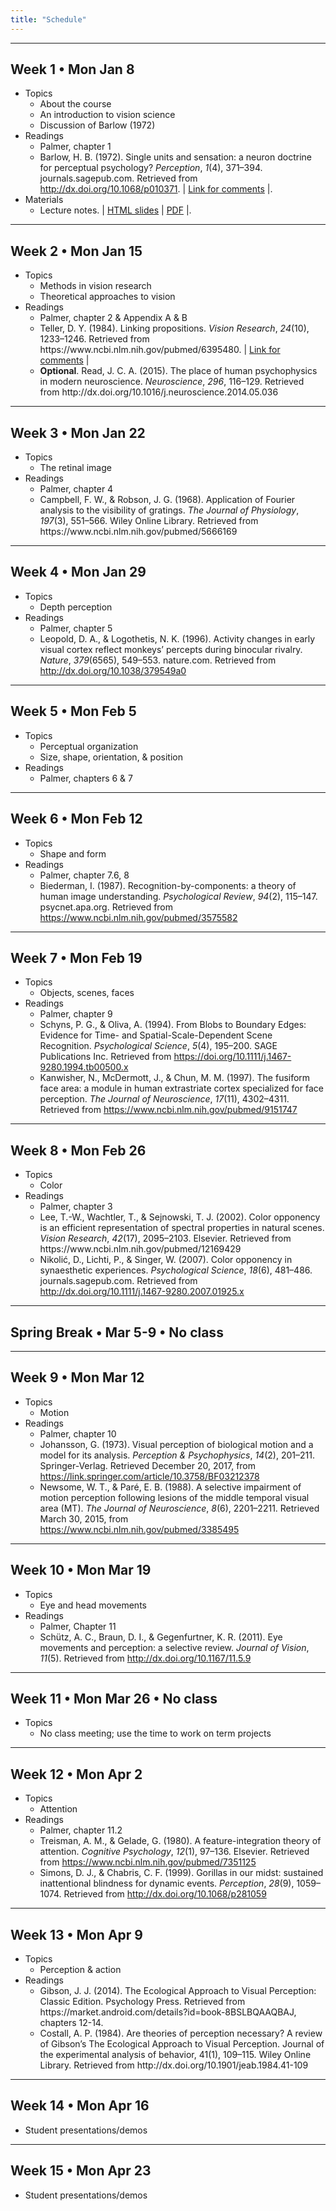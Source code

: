 ```yaml
---
title: "Schedule"
---
```


---

## Week 1 • Mon Jan 8

- Topics
    - About the course
    - An introduction to vision science
    - Discussion of Barlow (1972)
- Readings
    - Palmer, chapter 1
    - Barlow, H. B. (1972). Single units and sensation: a neuron doctrine for perceptual psychology? *Perception*, *1*(4), 371–394. journals.sagepub.com. Retrieved from <http://dx.doi.org/10.1068/p010371>. | [Link for comments](https://psu.box.com/s/4evn1w1xmy5cjw5uwwlpjp3aip6z3ld1) |.
- Materials
    - Lecture notes. | [HTML slides](slides/2018-01-08-course-intro.html) | [PDF](slides/2018-01-08-course-intro.pdf) |. 

---

## Week 2 • Mon Jan 15

- Topics
    - Methods in vision research
    - Theoretical approaches to vision
- Readings
    - Palmer, chapter 2 & Appendix A & B
    - Teller, D. Y. (1984). Linking propositions. *Vision Research*, *24*(10), 1233–1246. Retrieved from https://www.ncbi.nlm.nih.gov/pubmed/6395480. | [Link for comments](https://psu.box.com/s/eonkjify5miskznvi4gy9ar7vivqorpl) |
    - **Optional**. Read, J. C. A. (2015). The place of human psychophysics in modern neuroscience. *Neuroscience*, *296*, 116–129. Retrieved from http://dx.doi.org/10.1016/j.neuroscience.2014.05.036

---

## Week 3 • Mon Jan 22

- Topics
    - The retinal image
- Readings
    - Palmer, chapter 4
    - Campbell, F. W., & Robson, J. G. (1968). Application of Fourier analysis to the visibility of gratings. *The Journal of Physiology*, *197*(3), 551–566. Wiley Online Library. Retrieved from https://www.ncbi.nlm.nih.gov/pubmed/5666169

---

## Week 4 • Mon Jan 29

- Topics
    - Depth perception
- Readings
    - Palmer, chapter 5
    - Leopold, D. A., & Logothetis, N. K. (1996). Activity changes in early visual cortex reflect monkeys’ percepts during binocular rivalry. *Nature*, *379*(6565), 549–553. nature.com. Retrieved from <http://dx.doi.org/10.1038/379549a0>

---

## Week 5 • Mon Feb 5

- Topics
    - Perceptual organization
    - Size, shape, orientation, & position
- Readings
    - Palmer, chapters 6 & 7

---

## Week 6 • Mon Feb 12

- Topics
    - Shape and form
- Readings
    - Palmer, chapter 7.6, 8
    - Biederman, I. (1987). Recognition-by-components: a theory of human image understanding. *Psychological Review*, *94*(2), 115–147. psycnet.apa.org. Retrieved from <https://www.ncbi.nlm.nih.gov/pubmed/3575582>

---

## Week 7 • Mon Feb 19

- Topics
    - Objects, scenes, faces
- Readings
    - Palmer, chapter 9
    - Schyns, P. G., & Oliva, A. (1994). From Blobs to Boundary Edges: Evidence for Time- and Spatial-Scale-Dependent Scene Recognition. *Psychological Science*, *5*(4), 195–200. SAGE Publications Inc. Retrieved from <https://doi.org/10.1111/j.1467-9280.1994.tb00500.x>
    - Kanwisher, N., McDermott, J., & Chun, M. M. (1997). The fusiform face area: a module in human extrastriate cortex specialized for face perception. *The Journal of Neuroscience*, *17*(11), 4302–4311. Retrieved from <https://www.ncbi.nlm.nih.gov/pubmed/9151747>

---

## Week 8 • Mon Feb 26

- Topics
    - Color
- Readings
    - Palmer, chapter 3
    - Lee, T.-W., Wachtler, T., & Sejnowski, T. J. (2002). Color opponency is an efficient representation of spectral properties in natural scenes. *Vision Research*, *42*(17), 2095–2103. Elsevier. Retrieved from https://www.ncbi.nlm.nih.gov/pubmed/12169429
    - Nikolić, D., Lichti, P., & Singer, W. (2007). Color opponency in synaesthetic experiences. *Psychological Science*, *18*(6), 481–486. journals.sagepub.com. Retrieved from <http://dx.doi.org/10.1111/j.1467-9280.2007.01925.x>
    
---

## Spring Break • Mar 5-9 • No class

---

## Week 9 • Mon Mar 12

- Topics
    - Motion
- Readings
    - Palmer, chapter 10
    - Johansson, G. (1973). Visual perception of biological motion and a model for its analysis. *Perception & Psychophysics*, *14*(2), 201–211. Springer-Verlag. Retrieved December 20, 2017, from <https://link.springer.com/article/10.3758/BF03212378>
    - Newsome, W. T., & Paré, E. B. (1988). A selective impairment of motion perception following lesions of the middle temporal visual area (MT). *The Journal of Neuroscience*, *8*(6), 2201–2211. Retrieved March 30, 2015, from <https://www.ncbi.nlm.nih.gov/pubmed/3385495>
    
---

## Week 10 • Mon Mar 19

- Topics
    - Eye and head movements
- Readings
    - Palmer, Chapter 11
    - Schütz, A. C., Braun, D. I., & Gegenfurtner, K. R. (2011). Eye movements and perception: a selective review. *Journal of Vision*, *11*(5). Retrieved from <http://dx.doi.org/10.1167/11.5.9>

---

## Week 11 • Mon Mar 26 • No class

- Topics
    - No class meeting; use the time to work on term projects

---

## Week 12 • Mon Apr 2

- Topics
    - Attention
- Readings
    - Palmer, chapter 11.2
    - Treisman, A. M., & Gelade, G. (1980). A feature-integration theory of attention. *Cognitive Psychology*, *12*(1), 97–136. Elsevier. Retrieved from <https://www.ncbi.nlm.nih.gov/pubmed/7351125>
    - Simons, D. J., & Chabris, C. F. (1999). Gorillas in our midst: sustained inattentional blindness for dynamic events. *Perception*, *28*(9), 1059–1074. Retrieved from <http://dx.doi.org/10.1068/p281059>
    
---

## Week 13 • Mon Apr 9

- Topics
    - Perception & action
- Readings
    - Gibson, J. J. (2014). The Ecological Approach to Visual Perception: Classic Edition. Psychology Press. Retrieved from https://market.android.com/details?id=book-8BSLBQAAQBAJ, chapters 12-14.
    - Costall, A. P. (1984). Are theories of perception necessary? A review of Gibson’s The Ecological Approach to Visual Perception. Journal of the experimental analysis of behavior, 41(1), 109–115. Wiley Online Library. Retrieved from http://dx.doi.org/10.1901/jeab.1984.41-109

---

## Week 14 • Mon Apr 16

- Student presentations/demos

---

## Week 15 • Mon Apr 23

- Student presentations/demos
